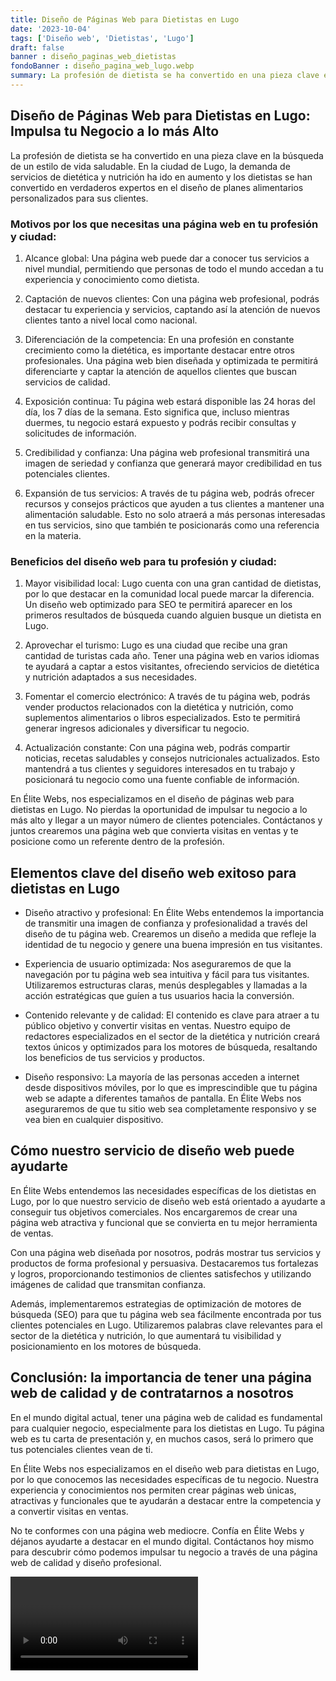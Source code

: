 ```yaml
---
title: Diseño de Páginas Web para Dietistas en Lugo
date: '2023-10-04'
tags: ['Diseño web', 'Dietistas', 'Lugo']
draft: false
banner : diseño_paginas_web_dietistas
fondoBanner : diseño_pagina_web_lugo.webp
summary: La profesión de dietista se ha convertido en una pieza clave en la búsqueda de un estilo de vida saludable. En la ciudad de Lugo, la demanda de servicios de dietética y nutrición ha ido en aumento y los dietistas se han convertido en verdaderos expertos en el diseño de planes alimentarios personalizados para sus clientes.
---
```


## Diseño de Páginas Web para Dietistas en Lugo: Impulsa tu Negocio a lo más Alto

La profesión de dietista se ha convertido en una pieza clave en la búsqueda de un estilo de vida saludable. En la ciudad de Lugo, la demanda de servicios de dietética y nutrición ha ido en aumento y los dietistas se han convertido en verdaderos expertos en el diseño de planes alimentarios personalizados para sus clientes.

### Motivos por los que necesitas una página web en tu profesión y ciudad:

1. Alcance global: Una página web puede dar a conocer tus servicios a nivel mundial, permitiendo que personas de todo el mundo accedan a tu experiencia y conocimiento como dietista.

2. Captación de nuevos clientes: Con una página web profesional, podrás destacar tu experiencia y servicios, captando así la atención de nuevos clientes tanto a nivel local como nacional.

3. Diferenciación de la competencia: En una profesión en constante crecimiento como la dietética, es importante destacar entre otros profesionales. Una página web bien diseñada y optimizada te permitirá diferenciarte y captar la atención de aquellos clientes que buscan servicios de calidad.

4. Exposición continua: Tu página web estará disponible las 24 horas del día, los 7 días de la semana. Esto significa que, incluso mientras duermes, tu negocio estará expuesto y podrás recibir consultas y solicitudes de información.

5. Credibilidad y confianza: Una página web profesional transmitirá una imagen de seriedad y confianza que generará mayor credibilidad en tus potenciales clientes.

6. Expansión de tus servicios: A través de tu página web, podrás ofrecer recursos y consejos prácticos que ayuden a tus clientes a mantener una alimentación saludable. Esto no solo atraerá a más personas interesadas en tus servicios, sino que también te posicionarás como una referencia en la materia.

### Beneficios del diseño web para tu profesión y ciudad:

1. Mayor visibilidad local: Lugo cuenta con una gran cantidad de dietistas, por lo que destacar en la comunidad local puede marcar la diferencia. Un diseño web optimizado para SEO te permitirá aparecer en los primeros resultados de búsqueda cuando alguien busque un dietista en Lugo.

2. Aprovechar el turismo: Lugo es una ciudad que recibe una gran cantidad de turistas cada año. Tener una página web en varios idiomas te ayudará a captar a estos visitantes, ofreciendo servicios de dietética y nutrición adaptados a sus necesidades.

3. Fomentar el comercio electrónico: A través de tu página web, podrás vender productos relacionados con la dietética y nutrición, como suplementos alimentarios o libros especializados. Esto te permitirá generar ingresos adicionales y diversificar tu negocio.

4. Actualización constante: Con una página web, podrás compartir noticias, recetas saludables y consejos nutricionales actualizados. Esto mantendrá a tus clientes y seguidores interesados en tu trabajo y posicionará tu negocio como una fuente confiable de información.

En Élite Webs, nos especializamos en el diseño de páginas web para dietistas en Lugo. No pierdas la oportunidad de impulsar tu negocio a lo más alto y llegar a un mayor número de clientes potenciales. Contáctanos y juntos crearemos una página web que convierta visitas en ventas y te posicione como un referente dentro de la profesión.

<GifSeo />

<Cta />

## Elementos clave del diseño web exitoso para dietistas en Lugo

- Diseño atractivo y profesional: En Élite Webs entendemos la importancia de transmitir una imagen de confianza y profesionalidad a través del diseño de tu página web. Crearemos un diseño a medida que refleje la identidad de tu negocio y genere una buena impresión en tus visitantes.

- Experiencia de usuario optimizada: Nos aseguraremos de que la navegación por tu página web sea intuitiva y fácil para tus visitantes. Utilizaremos estructuras claras, menús desplegables y llamadas a la acción estratégicas que guíen a tus usuarios hacia la conversión.

- Contenido relevante y de calidad: El contenido es clave para atraer a tu público objetivo y convertir visitas en ventas. Nuestro equipo de redactores especializados en el sector de la dietética y nutrición creará textos únicos y optimizados para los motores de búsqueda, resaltando los beneficios de tus servicios y productos.

- Diseño responsivo: La mayoría de las personas acceden a internet desde dispositivos móviles, por lo que es imprescindible que tu página web se adapte a diferentes tamaños de pantalla. En Élite Webs nos aseguraremos de que tu sitio web sea completamente responsivo y se vea bien en cualquier dispositivo.

## Cómo nuestro servicio de diseño web puede ayudarte

En Élite Webs entendemos las necesidades específicas de los dietistas en Lugo, por lo que nuestro servicio de diseño web está orientado a ayudarte a conseguir tus objetivos comerciales. Nos encargaremos de crear una página web atractiva y funcional que se convierta en tu mejor herramienta de ventas.

Con una página web diseñada por nosotros, podrás mostrar tus servicios y productos de forma profesional y persuasiva. Destacaremos tus fortalezas y logros, proporcionando testimonios de clientes satisfechos y utilizando imágenes de calidad que transmitan confianza.

Además, implementaremos estrategias de optimización de motores de búsqueda (SEO) para que tu página web sea fácilmente encontrada por tus clientes potenciales en Lugo. Utilizaremos palabras clave relevantes para el sector de la dietética y nutrición, lo que aumentará tu visibilidad y posicionamiento en los motores de búsqueda.

## Conclusión: la importancia de tener una página web de calidad y de contratarnos a nosotros

En el mundo digital actual, tener una página web de calidad es fundamental para cualquier negocio, especialmente para los dietistas en Lugo. Tu página web es tu carta de presentación y, en muchos casos, será lo primero que tus potenciales clientes vean de ti.

En Élite Webs nos especializamos en el diseño web para dietistas en Lugo, por lo que conocemos las necesidades específicas de tu negocio. Nuestra experiencia y conocimientos nos permiten crear páginas web únicas, atractivas y funcionales que te ayudarán a destacar entre la competencia y a convertir visitas en ventas.

No te conformes con una página web mediocre. Confía en Élite Webs y déjanos ayudarte a destacar en el mundo digital. Contáctanos hoy mismo para descubrir cómo podemos impulsar tu negocio a través de una página web de calidad y diseño profesional.

<Video />

<CtaBot job='Dietistas' city='Lugo'/>

<Gmaps query='Lugo+españa+maps' />